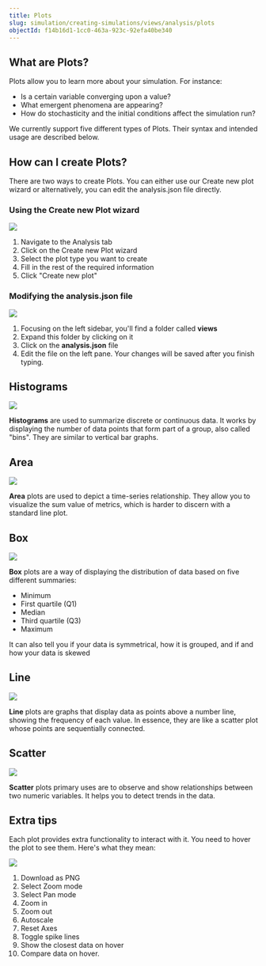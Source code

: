 ```yaml
---
title: Plots
slug: simulation/creating-simulations/views/analysis/plots
objectId: f14b16d1-1cc0-463a-923c-92efa40be340
---
```


## What are Plots?

Plots allow you to learn more about your simulation. For instance:

- Is a certain variable converging upon a value?
- What emergent phenomena are appearing?
- How do stochasticity and the initial conditions affect the simulation run?

We currently support five different types of Plots. Their syntax and intended usage are described below.

## How can I create Plots?

There are two ways to create Plots. You can either use our Create new plot wizard or alternatively, you can edit the analysis.json file directly.

### Using the Create new Plot wizard

![](https://cdn-us1.hash.ai/site/docs/animation.gif)

1. Navigate to the Analysis tab
1. Click on the Create new Plot wizard
1. Select the plot type you want to create
1. Fill in the rest of the required information
1. Click "Create new plot"

### Modifying the analysis.json file

![](https://cdn-us1.hash.ai/site/docs/screenshot-2021-03-12-at-12.35.23.png)

1. Focusing on the left sidebar, you'll find a folder called **views**
1. Expand this folder by clicking on it
1. Click on the **analysis.json** file
1. Edit the file on the left pane. Your changes will be saved after you finish typing.

## Histograms

![](https://cdn-us1.hash.ai/site/docs/screenshot-2021-03-11-at-18.32.20.png)

**Histograms** are used to summarize discrete or continuous data. It works by displaying the number of data points that form part of a group, also called "bins". They are similar to vertical bar graphs.

## Area

![](https://cdn-us1.hash.ai/site/docs/screenshot-2021-03-11-at-14.55.35.png)

**Area** plots are used to depict a time-series relationship. They allow you to visualize the sum value of metrics, which is harder to discern with a standard line plot.

## Box

![](https://cdn-us1.hash.ai/site/docs/screenshot-2021-03-11-at-17.37.32.png)

**Box** plots are a way of displaying the distribution of data based on five different summaries:

- Minimum
- First quartile \(Q1\)
- Median
- Third quartile \(Q3\)
- Maximum

It can also tell you if your data is symmetrical, how it is grouped, and if and how your data is skewed

## Line

![](https://cdn-us1.hash.ai/site/docs/screenshot-2021-03-11-at-15.22.43.png)

**Line** plots are graphs that display data as points above a number line, showing the frequency of each value. In essence, they are like a scatter plot whose points are sequentially connected.

## Scatter

![](https://cdn-us1.hash.ai/site/docs/screenshot-2021-03-11-at-15.05.21.png)

**Scatter** plots primary uses are to observe and show relationships between two numeric variables. It helps you to detect trends in the data.

## Extra tips

Each plot provides extra functionality to interact with it. You need to hover the plot to see them. Here's what they mean:

![](https://cdn-us1.hash.ai/site/docs/plotly-buttons-help.png)

1. Download as PNG
1. Select Zoom mode
1. Select Pan mode
1. Zoom in
1. Zoom out
1. Autoscale
1. Reset Axes
1. Toggle spike lines
1. Show the closest data on hover
1. Compare data on hover.
